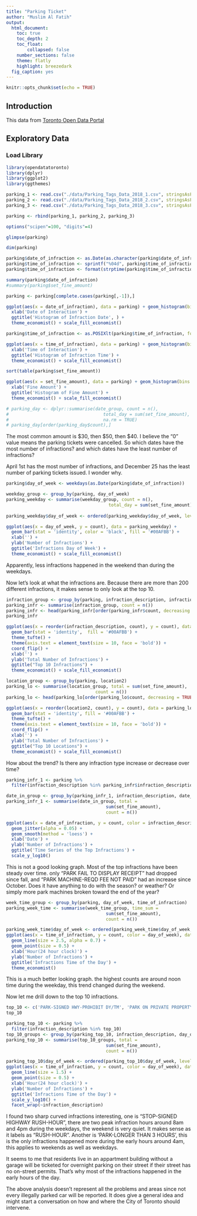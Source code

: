 ```yaml
---
title: "Parking Ticket"
author: "Muslim Al Fatih"
output:
  html_document:
    toc: true
    toc_depth: 2
    toc_float: 
        collapsed: false
    number_sections: false
    theme: flatly
    highlight: breezedark
  fig_caption: yes
---
```


```r
knitr::opts_chunk$set(echo = TRUE)
```

## Introduction
This data from [Toronto Open Data Portal](https://open.toronto.ca/dataset/parking-tickets/)

## Exploratory Data

### Load Library
```r
library(opendatatoronto)
library(dplyr)
library(ggplot2)
library(ggthemes)
```

```r
parking_1 <- read.csv("./data/Parking_Tags_Data_2018_1.csv", stringsAsFactors = F)
parking_2 <- read.csv("./data/Parking_Tags_Data_2018_2.csv", stringsAsFactors = F)
parking_3 <- read.csv("./data/Parking_Tags_Data_2018_3.csv", stringsAsFactors = F)

parking <- rbind(parking_1, parking_2, parking_3)

options("scipen"=100, "digits"=4)

```


```r
glimpse(parking)
```

```r
dim(parking)
```

```r
parking$date_of_infraction <- as.Date(as.character(parking$date_of_infraction), "%Y%m%d")
parking$time_of_infraction <- sprintf("%04d", parking$time_of_infraction)
parking$time_of_infraction <- format(strptime(parking$time_of_infraction, format="%H%M"), format = "%H:%M")
```


```r
summary(parking$date_of_infraction)
#summary(parking$set_fine_amount)
```


```r
parking <- parking[complete.cases(parking[,-1]),]
```

```r
ggplot(aes(x = date_of_infraction), data = parking) + geom_histogram(bins = 48, color = 'black', fill = '#00AFBB') +
  xlab('Date of Interaction') +
  ggtitle('Histogram of Infraction Date', ) +
  theme_economist() + scale_fill_economist()
```
```r
parking$time_of_infraction <- as.POSIXlt(parking$time_of_infraction, format="%H:%M")$hour
```

```r
ggplot(aes(x = time_of_infraction), data = parking) + geom_histogram(bins = 24, color = 'black', fill = '#00AFBB') +
  xlab('Time of Interaction') +
  ggtitle('Histogram of Infraction Time') +
  theme_economist() + scale_fill_economist()

```

```r
sort(table(parking$set_fine_amount))

ggplot(aes(x = set_fine_amount), data = parking) + geom_histogram(bins = 100, color = 'black', fill = '#00AFBB') +
  xlab('Fine Amount') +
  ggtitle('Histogram of Fine Amount') +
  theme_economist() + scale_fill_economist()
```
```r
# parking_day <- dplyr::summarise(date_group, count = n(), 
#                                    total_day = sum(set_fine_amount), 
#                                    na.rm = TRUE)
# parking_day[order(parking_day$count),]
```

The most common amount is $30, then $50, then $40. I believe the "0" value means the parking tickets were cancelled.
So which dates have the most number of infractions? and which dates have the least number of infractions?

April 1st has the most number of infractions, and December 25 has the least number of parking tickets issued. I wonder why.  

```r
parking$day_of_week <- weekdays(as.Date(parking$date_of_infraction))
```


```r
weekday_group <- group_by(parking, day_of_week)
parking_weekday <- summarise(weekday_group, count = n(), 
                                       total_day = sum(set_fine_amount))
                                   
parking_weekday$day_of_week <- ordered(parking_weekday$day_of_week, levels = c('Monday', 'Tuesday', 'Wednesday', 'Thursday', 'Friday', 'Saturday', 'Sunday'))

ggplot(aes(x = day_of_week, y = count), data = parking_weekday) +
  geom_bar(stat = 'identity', color = 'black', fill = '#00AFBB') +
  xlab('') +
  ylab('Number of Infractions') +
  ggtitle('Infractions Day of Week') +
  theme_economist() + scale_fill_economist()
```

Apparently, less infractions happened in the weekend than during the weekdays.

Now let's look at what the infractions are. Because there are more than 200 different infractions, it makes sense to only look at the top 10.

```r
infraction_group <- group_by(parking, infraction_description, infraction_code)
parking_infr <- summarise(infraction_group, count = n()) 
parking_infr <- head(parking_infr[order(parking_infr$count, decreasing = TRUE),], n = 10)
parking_infr
```


```r
ggplot(aes(x = reorder(infraction_description, count), y = count), data = parking_infr) +
  geom_bar(stat = 'identity',  fill = '#00AFBB') +
  theme_tufte() +
  theme(axis.text = element_text(size = 10, face = 'bold')) +
  coord_flip() +
  xlab('') +
  ylab('Total Number of Infractions') +
  ggtitle("Top 10 Infractions") +
  theme_economist() + scale_fill_economist()
```

```r
location_group <- group_by(parking, location2)
parking_lo <- summarise(location_group, total = sum(set_fine_amount),
                                  count = n())
parking_lo <- head(parking_lo[order(parking_lo$count, decreasing = TRUE), ], n=10)
```

```r
ggplot(aes(x = reorder(location2, count), y = count), data = parking_lo) +
  geom_bar(stat = 'identity', fill = '#00AFBB') +
  theme_tufte() +
  theme(axis.text = element_text(size = 10, face = 'bold')) +
  coord_flip() +
  xlab('') +
  ylab('Total Number of Infractions') +
  ggtitle("Top 10 Locations") +
  theme_economist() + scale_fill_economist()
```

How about the trend? Is there any infraction type increase or decrease over time?

```r
parking_infr_1 <- parking %>%
  filter(infraction_description %in% parking_infr$infraction_description)
```

```r
date_in_group <- group_by(parking_infr_1, infraction_description, date_of_infraction)
parking_infr_1 <- summarise(date_in_group, total =
                                      sum(set_fine_amount),
                                      count = n())
```

```r
ggplot(aes(x = date_of_infraction, y = count, color = infraction_description), data = parking_infr_1) +
  geom_jitter(alpha = 0.05) +
  geom_smooth(method = 'loess') +
  xlab('Date') +
  ylab('Number of Infractions') +
  ggtitle('Time Series of the Top Infractions') +
  scale_y_log10()
```

This is not a good looking graph. Most of the top infractions have been steady over time. only "PARK FAIL TO DISPLAY RECEIPT" had dropped since fall, and "PARK MACHINE-REQD FEE NOT PAID" had an increase since October. Does it have anything to do with the season? or weather? Or simply more park machines broken toward the end of the year?

```r
week_time_group <- group_by(parking, day_of_week, time_of_infraction)
parking_week_time <- summarise(week_time_group, time_sum =
                                      sum(set_fine_amount),
                                      count = n())
```

```r
parking_week_time$day_of_week <- ordered(parking_week_time$day_of_week, levels = c('Monday', 'Tuesday', 'Wednesday', 'Thursday', 'Friday', 'Saturday', 'Sunday'))
ggplot(aes(x = time_of_infraction, y = count, color = day_of_week), data = parking_week_time) +
  geom_line(size = 2.5, alpha = 0.7) +
  geom_point(size = 0.5) + 
  xlab('Hour(24 hour clock)') +
  ylab('Number of Infractions') +
  ggtitle('Infractions Time of the Day') +
  theme_economist()
```

This is a much better looking graph. the highest counts are around noon time during the weekday, this trend changed during the weekend.

Now let me drill down to the top 10 infractions.

```r
top_10 <- c('PARK-SIGNED HWY-PROHIBIT DY/TM', 'PARK ON PRIVATE PROPERTY', 'PARK PROHIBITED TIME NO PERMIT', 'PARK FAIL TO DISPLAY RECEIPT', 'PARK MACHINE-REQD FEE NOT PAID', 'PARK - LONGER THAN 3 HOURS ', 'STOP-SIGNED HWY-PROHIBIT TM/DY', 'STAND VEH.-PROHIBIT TIME/DAY', 'STOP-SIGNED HIGHWAY-RUSH HOUR', 'PARK-VEH. W/O VALID ONT PLATE')
top_10
```

```r
parking_top_10 <- parking %>%
  filter(infraction_description %in% top_10)
top_10_groups <- group_by(parking_top_10, infraction_description, day_of_week, time_of_infraction)
parking_top_10 <- summarise(top_10_groups, total =
                                      sum(set_fine_amount),
                                      count = n())
```


```r
parking_top_10$day_of_week <- ordered(parking_top_10$day_of_week, levels = c('Monday', 'Tuesday', 'Wednesday', 'Thursday', 'Friday', 'Saturday', 'Sunday'))
ggplot(aes(x = time_of_infraction, y = count, color = day_of_week), data = parking_top_10) +
  geom_line(size = 1.5) +
  geom_point(size = 0.5) +
  xlab('Hour(24 hour clock)') +
  ylab('Number of Infractions') +
  ggtitle('Infractions Time of the Day') +
  scale_y_log10() +
  facet_wrap(~infraction_description)
```

I found two sharp curved infractions interesting, one is "STOP-SIGNED HIGHWAY RUSH-HOUR", there are two peak infraction hours around 8am and 4pm during the weekdays, the weekend is very quiet. It makes sense as it labels as "RUSH-HOUR". Another is 'PARK-LONGER THAN 3 HOURS', this is the only infractions happened more during the early hours around 4am, this applies to weekends as well as weekdays. 

It seems to me that residents live in an appartment building without a garage will be ticketed for overnight parking on their street if their street has no on-street permits. That's why most of the infractions happened in the early hours of the day.  

The above analysis doesn't represent all the problems and areas since not every illegally parked car will be reported. It does give a general idea and might start a conversation on how and where the City of Toronto should intervene.
